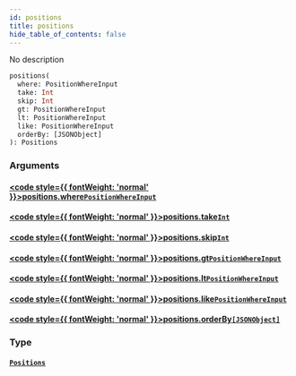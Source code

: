 ```yaml
---
id: positions
title: positions
hide_table_of_contents: false
---
```








No description

```graphql
positions(
  where: PositionWhereInput
  take: Int
  skip: Int
  gt: PositionWhereInput
  lt: PositionWhereInput
  like: PositionWhereInput
  orderBy: [JSONObject]
): Positions
```


### Arguments

#### [<code style={{ fontWeight: 'normal' }}>positions.<b>where</b></code>](#)<Bullet />[`PositionWhereInput`](/docs/api/inputs/position-where-input) <Badge class="secondary" text="input"/>
> 
> 

#### [<code style={{ fontWeight: 'normal' }}>positions.<b>take</b></code>](#)<Bullet />[`Int`](/docs/api/scalars/int) <Badge class="secondary" text="scalar"/>
> 
> 

#### [<code style={{ fontWeight: 'normal' }}>positions.<b>skip</b></code>](#)<Bullet />[`Int`](/docs/api/scalars/int) <Badge class="secondary" text="scalar"/>
> 
> 

#### [<code style={{ fontWeight: 'normal' }}>positions.<b>gt</b></code>](#)<Bullet />[`PositionWhereInput`](/docs/api/inputs/position-where-input) <Badge class="secondary" text="input"/>
> 
> 

#### [<code style={{ fontWeight: 'normal' }}>positions.<b>lt</b></code>](#)<Bullet />[`PositionWhereInput`](/docs/api/inputs/position-where-input) <Badge class="secondary" text="input"/>
> 
> 

#### [<code style={{ fontWeight: 'normal' }}>positions.<b>like</b></code>](#)<Bullet />[`PositionWhereInput`](/docs/api/inputs/position-where-input) <Badge class="secondary" text="input"/>
> 
> 

#### [<code style={{ fontWeight: 'normal' }}>positions.<b>orderBy</b></code>](#)<Bullet />[`[JSONObject]`](/docs/api/scalars/jsonobject) <Badge class="secondary" text="list"/> <Badge class="secondary" text="scalar"/>
> 
> 

### Type

#### [`Positions`](/docs/api/objects/positions) <Badge class="secondary" text="object"/>
> 
> 





